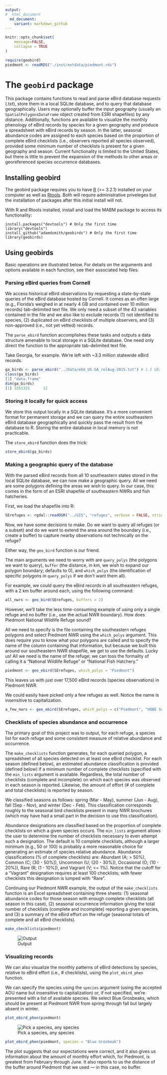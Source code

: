 ```yaml
---
output:
#  html_document
  md_document:
    variant: markdown_github
---
```


```r
knitr::opts_chunk$set(
    message=FALSE,
    collapse = TRUE
)

require(geobird)
piedmont <- readRDS("./inst/extdata/piedmont.rds")
```

# The `geobird` package

This package contains functions to read and parse eBird database requests (.txt), store them in a local
SQLite database, and to query that database geographically.  Users may optionally buffer the input geography (usually an `SpatialPolygonsDataFrame` object created from ESRI shapefiles) by any distance.  Additionally, functions are available to visualize the monthly phenology of eBird records by species for a given geography and produce a spreadsheet with eBird records by season.  In the latter, seasonal abundance codes are assigned to each species based on the proportion of complete eBird checklists (i.e., observers reported all species observed), provided some minimum number of checklists is present for a given geography and season.  Current functionality is limited to the United States, but there is little to prevent the expansion of the methods to other areas or georeferenced species occurrence databases.

## Installing geobird

The geobird package requires you to have [R](https://www.r-project.org/) (>= 3.2.1) installed on your computer as well as [Rtools](https://cran.r-project.org/bin/windows/Rtools/).  Both will require administrative priveleges but the installation of packages after this initial install will not.

With R and Rtools installed, install and load the MABM package to access its functionality:

```
install.packages("devtools") # Only the first time
library("devtools")
install_github("adamdsmith/geobirds") # Only the first time
library(geobirds)
```

## Using geobirds

Basic operations are illustrated below.  For details on the arguments and options available in each function, see their associated help files.

### Parsing eBird queries from Cornell

We access historical eBird observations by requesting a state-by-state queries of the eBird database hosted by Cornell.  It comes as an often large (e.g., Florida's weighed in at nearly 4 GB and contained over 10 million records) tab-delimited text file.  We only need a subset of the 43 variables contained in the file and we also like to exclude records (1) not identified to species, (2) duplicated on eBird checklists of multiple observers, and (3) non-approved (i.e., not yet vetted) records.

The `parse_ebird` function accomplishes these tasks and outputs a data structure amenable to local storage in a SQLite database.  One need only direct the function to the appropriate tab-delimited text file.

Take Georgia, for example.  We're left with ~3.3 million statewide eBird records.

```r
ga_birds <- parse_ebird("../Data/ebd_US-GA_relAug-2015.txt") # 1.5 GB; takes ~ 1 min
class(ga_birds)
[1] "data.frame"
dim(ga_birds)
[1] 3351323      12
```

### Storing it locally for quick access

We store this output locally in a SQLite database.  It's a more convenient format for permanent storage and we can query the entire southeastern eBird database geographically and quickly pass the result from the database to R.  Storing the entire database in local memory is not practicable.

The `store_ebird` function does the trick:

```r
store_ebird(ga_birds)
```

### Making a geographic query of the database

With the parsed eBird records from all 10 southeastern states stored in the local SQLite database, we can now make a geographic query.  All we need are some polygons defining the areas we wish to query.  In our case, this comes in the form of an ESRI shapefile of southeastern NWRs and fish hatcheries.  

First, we load the shapefile into R:

```r
SErefuges <- rgdal::readOGR("../GIS", "refuges", verbose = FALSE, stringsAsFactors = FALSE)
```

Now, we have some decisions to make.  Do we want to query all refuges (or a subset) and do we want to extend the area around the boundary (i.e., create a buffer) to capture nearby observations not technically on the refuge?  

Either way, the `geo_bird` function is our friend.

The main arguments we need to worry with are `query_polys` (the polygons we want to query), `buffer` (the distance, in km, we wish to expand our polygon boundary; defaults to 0), and `which_polys` (the identification of specific polygons in `query_polys` if we don't want them all).

For example, we could query the eBird records in all southeastern refuges, with a 2 km buffer around each, using the following command:

```r
all_nwrs <- geo_bird(SErefuges, buffers = 2)
```

However, we'll take the less time-consuming example of using only a single refuge and no buffer (i.e., use the actual NWR boundary).  How does Piedmont National Wildlife Refuge sound?

All we need to specify is the file containing the southeastern refuges polygons and select Piedmont NWR using the `which_polys` argument.  This does require you to know what your polygons are called and to specify the name of the column containing that information, but because we built this around our southeastern NWR shapefile, we get to use the defaults.  Lucky us!  All we need is the name of the refuge; we can toss the formality of calling it a "National Wildlife Refuge" or "National Fish Hatchery."

```r
piedmont <- geo_ebird(SErefuges, which_polys = "Piedmont")
```

This leaves us with just over 17,500 eBird records (species observations) in Piedmont NWR.

We could easily have picked only a few refuges as well.  Notice the name is insensitive to capitalization.

```r
a_few_nwrs <- geo_ebird(SErefuges, which_polys = c("Piedmont", "HOBE SoUnD", "CEDar iSLand"))
```

### Checklists of species abundance and occurrence

The primary goal of this project was to output, for each refuge, a species list for each refuge and some consistent measure of relative abundance and occurrence.  

The `make_checklists` function generates, for each queried polygon, a spreadsheet of all species detected on at least one eBird checklist. For each season (defined below), an estimated abundance classification is provided (defined below) if a minimum number of complete checklists (specified with the `min_lists` argument is available. Regardless, the total number of checklists (complete and incomplete) on which each species was observed in each season is reported. Likewise, the amount of effort (# of complete and total checklists) is reported by season.

We classified seasons as follows: spring (Mar - May), summer (Jun - Aug), fall (Sep - Nov), and winter (Dec - Feb). This classification corresponds roughly to the seasonal bird checklists present in many NWR brochures (which may have had a small part in the decision to use this classification). 

Abundance designations are classified based on the proportion of complete checklists on which a given species occurs. The `min_lists` argument allows the user to determine the number of checklists necessary to even attempt such a designation. The default is 10 complete checklists, although a larger minimum (e.g., 50 or 100) is probably a more reasonable choice for generating an estimate of species relative abundance. Abundance classifications (% of complete checklists) are: Abundant (A; > 50%), Common (C; (30 - 50%]), Uncommon (U; (20 - 30%]), Occasional (O; (10 - 20%]), Rare (R; (1 - 10%]), and Vagrant (V; <= 1%). Notice that the cutoff for a "Vagrant" designation requires at least 100 checklists; with fewer checklists this designation is lumped with "Rare".

Continuing our Piedmont NWR example, the output of the `make_checklists` function is an Excel spreadsheet containing three sheets: (1) seasonal abundance codes for those season with enough complete checklists (all season in this case), (2) seasonal occurrence information giving the total number of checklists (complete and incomplete) reporting a given species, and (3) a summary of the eBird effort on the refuge (seasonal totals of complete and all eBird checklists).

```r
make_checklists(piedmont)
```

![Output](./README-figs/geobird_screenshot.png) 

### Visualizing records

We can also visualize the monthly patterns of eBird detections by species, relative to eBird effort (i.e., # checklists), using the `plot_ebird_phen` function.

We can specify the species using the `species` argument (using the accepted AOU name but insensitive to capitalization) or, if not specified, we're presented with a list of available species.  We select Blue Grosbeaks, which should be present at Piedmont NWR from spring through fall but largely absent in winter.

```r
plot_ebird_phen(piedmont)
```

![Pick a species, any species](./README-figs/BLGR.png) 

```r
plot_ebird_phen(piedmont, species = "Blue Grosbeak")
```

The plot suggests that our expectations were correct, and it also gives us information about the amount of monthly effort which, for Piedmont, is greatest from February through June.  It also reports to us the distance of the buffer around Piedmont that we used --- in this case, no buffer.
